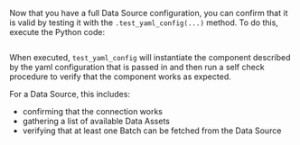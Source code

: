 Now that you have a full Data Source configuration, you can confirm that it is valid by testing it with the `.test_yaml_config(...)` method.  To do this, execute the Python code:

```python name="version-0.18 test your config with test_yaml_config"
```

When executed, `test_yaml_config` will instantiate the component described by the yaml configuration that is passed in and then run a self check procedure to verify that the component works as expected.

For a Data Source, this includes:
- confirming that the connection works
- gathering a list of available Data Assets
- verifying that at least one Batch can be fetched from the Data Source